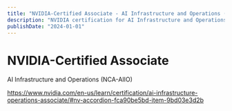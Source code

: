 ```yaml
---
title: "NVIDIA-Certified Associate - AI Infrastructure and Operations (NCA-AIIO)"
description: "NVIDIA certification for AI Infrastructure and Operations"
publishDate: "2024-01-01"
---
```


# NVIDIA-Certified Associate

AI Infrastructure and Operations
(NCA-AIIO)

https://www.nvidia.com/en-us/learn/certification/ai-infrastructure-operations-associate/#nv-accordion-fca90be5bd-item-9bd03e3d2b